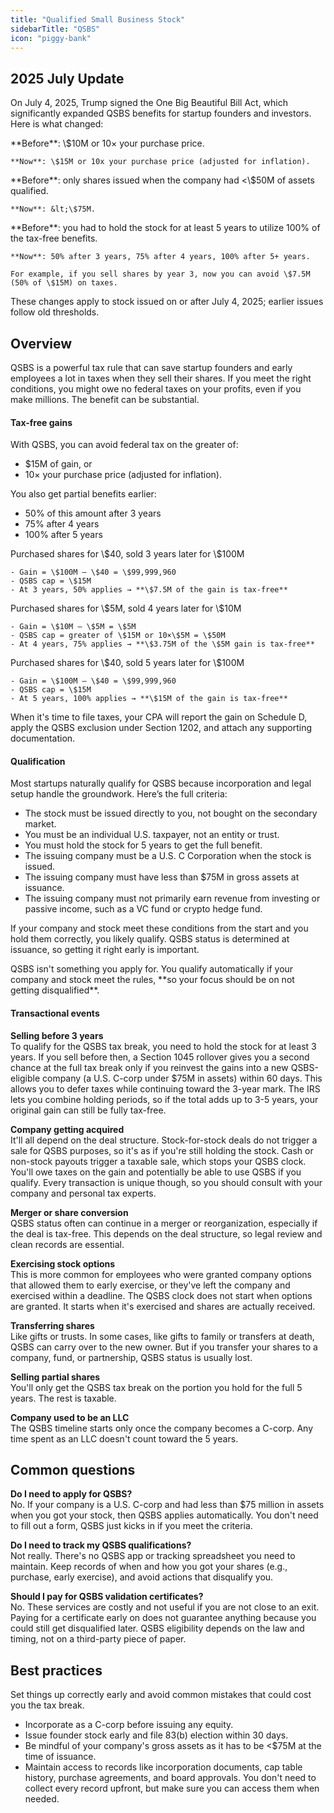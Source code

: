 ```yaml
---
title: "Qualified Small Business Stock"
sidebarTitle: "QSBS"
icon: "piggy-bank"
---
```


## 2025 July Update

On July 4, 2025, Trump signed the One Big Beautiful Bill Act, which significantly expanded QSBS benefits for startup founders and investors. Here is what changed:

<AccordionGroup>
  <Accordion title="Greater tax-free gains">
    **Before**: \$10M or 10× your purchase price.
    
    **Now**: \$15M or 10x your purchase price (adjusted for inflation).
  </Accordion>

  <Accordion title="Higher company size limit at issuance">
    **Before**: only shares issued when the company had &lt;\$50M of assets qualified.
    
    **Now**: &lt;\$75M.
  </Accordion>

  <Accordion title="Partial tax benefits before 5 years">
    **Before**: you had to hold the stock for at least 5 years to utilize 100% of the tax-free benefits.
    
    **Now**: 50% after 3 years, 75% after 4 years, 100% after 5+ years.

    For example, if you sell shares by year 3, now you can avoid \$7.5M (50% of \$15M) on taxes.
  </Accordion>
</AccordionGroup>



<Warning>
These changes apply to stock issued on or after July 4, 2025; earlier issues follow old thresholds.
</Warning>

## Overview

QSBS is a powerful tax rule that can save startup founders and early employees a lot in taxes when they sell their shares. If you meet the right conditions, you might owe no federal taxes on your profits, even if you make millions. The benefit can be substantial. 

#### Tax-free gains

With QSBS, you can avoid federal tax on the greater of: 
- \$15M of gain, or
- 10× your purchase price (adjusted for inflation).

You also get partial benefits earlier:
- 50% of this amount after 3 years
- 75% after 4 years
- 100% after 5 years

<Tabs>
  <Tab title="Example 1">
    Purchased shares for \$40, sold 3 years later for \$100M
    
    - Gain = \$100M – \$40 = \$99,999,960
    - QSBS cap = \$15M
    - At 3 years, 50% applies → **\$7.5M of the gain is tax-free**
  </Tab>
  <Tab title="Example 2">
    Purchased shares for \$5M, sold 4 years later for \$10M
    
    - Gain = \$10M – \$5M = \$5M
    - QSBS cap = greater of \$15M or 10×\$5M = \$50M
    - At 4 years, 75% applies → **\$3.75M of the \$5M gain is tax-free**
  </Tab>
  <Tab title="Example 3">
    Purchased shares for \$40, sold 5 years later for \$100M
    
    - Gain = \$100M – \$40 = \$99,999,960
    - QSBS cap = \$15M
    - At 5 years, 100% applies → **\$15M of the gain is tax-free**
  </Tab>
</Tabs>

When it's time to file taxes, your CPA will report the gain on Schedule D, apply the QSBS exclusion under Section 1202, and attach any supporting documentation.

#### Qualification

Most startups naturally qualify for QSBS because incorporation and legal setup handle the groundwork. Here’s the full criteria:

- The stock must be issued directly to you, not bought on the secondary market.
- You must be an individual U.S. taxpayer, not an entity or trust.
- You must hold the stock for 5 years to get the full benefit.
- The issuing company must be a U.S. C Corporation when the stock is issued.
- The issuing company must have less than \$75M in gross assets at issuance.
- The issuing company must not primarily earn revenue from investing or passive income, such as a VC fund or crypto hedge fund.

If your company and stock meet these conditions from the start and you hold them correctly, you likely qualify. QSBS status is determined at issuance, so getting it right early is important.

<Tip>
QSBS isn't something you apply for. You qualify automatically if your company and stock meet the rules, **so your focus should be on not getting disqualified**.
</Tip>

#### Transactional events

**Selling before 3 years**
<br />To qualify for the QSBS tax break, you need to hold the stock for at least 3 years. If you sell before then, a Section 1045 rollover gives you a second chance at the full tax break only if you reinvest the gains into a new QSBS-eligible company (a U.S. C-corp under \$75M in assets) within 60 days. This allows you to defer taxes while continuing toward the 3-year mark. The IRS lets you combine holding periods, so if the total adds up to 3-5 years, your original gain can still be fully tax-free.

**Company getting acquired**
<br />It'll all depend on the deal structure. Stock-for-stock deals do not trigger a sale for QSBS purposes, so it's as if you're still holding the stock. Cash or non-stock payouts trigger a taxable sale, which stops your QSBS clock. You'll owe taxes on the gain and potentially be able to use QSBS if you qualify. Every transaction is unique though, so you should consult with your company and personal tax experts.

**Merger or share conversion**
<br />QSBS status often can continue in a merger or reorganization, especially if the deal is tax-free. This depends on the deal structure, so legal review and clean records are essential.

**Exercising stock options**
<br />This is more common for employees who were granted company options that allowed them to early exercise, or they've left the company and exercised within a deadline. The QSBS clock does not start when options are granted. It starts when it's exercised and shares are actually received. 

**Transferring shares**
<br />Like gifts or trusts. In some cases, like gifts to family or transfers at death, QSBS can carry over to the new owner. But if you transfer your shares to a company, fund, or partnership, QSBS status is usually lost.

**Selling partial shares**
<br />You'll only get the QSBS tax break on the portion you hold for the full 5 years. The rest is taxable.

**Company used to be an LLC**
<br />The QSBS timeline starts only once the company becomes a C-corp. Any time spent as an LLC doesn't count toward the 5 years.

## Common questions

**Do I need to apply for QSBS?**
<br />No. If your company is a U.S. C-corp and had less than \$75 million in assets when you got your stock, then QSBS applies automatically. You don't need to fill out a form, QSBS just kicks in if you meet the criteria.

**Do I need to track my QSBS qualifications?**
<br />Not really. There's no QSBS app or tracking spreadsheet you need to maintain. Keep records of when and how you got your shares (e.g., purchase, early exercise), and avoid actions that disqualify you.

**Should I pay for QSBS validation certificates?**
<br />No. These services are costly and not useful if you are not close to an exit. Paying for a certificate early on does not guarantee anything because you could still get disqualified later. QSBS eligibility depends on the law and timing, not on a third-party piece of paper.

## Best practices

Set things up correctly early and avoid common mistakes that could cost you the tax break.
- Incorporate as a C-corp before issuing any equity.
- Issue founder stock early and file 83(b) election within 30 days.
- Be mindful of your company's gross assets as it has to be &lt;\$75M at the time of issuance.
- Maintain access to records like incorporation documents, cap table history, purchase agreements, and board approvals. You don't need to collect every record upfront, but make sure you can access them when needed.
